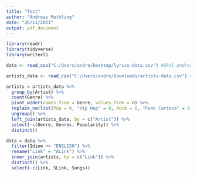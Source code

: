```yaml
---
title: "Test"
author: "Andreas Methling"
date: "26/11/2021"
output: pdf_document
---
```


```r
library(readr)
library(tidyverse)
library(writexl)

data <- read_csv("C:/Users/andre/Desktop/lyrics-data.csv") #Skal ændres af alle

artists_data <- read_csv("C:/Users/andre/Downloads/artists-data.csv") #Same

```


```r
artists = artists_data %>% 
  group_by(Artist) %>% 
  count(Genre) %>% 
  pivot_wider(names_from = Genre, values_from = n) %>% 
  replace_na(list(Pop = 0, "Hip Hop" = 0, Rock = 0, "Funk Carioca" = 0, "Sertanejo" = 0, Samba = 0 )) %>% 
  ungroup() %>% 
  left_join(artists_data, by = c("Artist")) %>% 
  select(-c(Genre, Genres, Popularity)) %>% 
  distinct()
```


```r

data = data %>% 
  filter(Idiom == "ENGLISH") %>% 
  rename("Link" = "ALink") %>% 
  inner_join(artists, by = c("Link")) %>% 
  distinct() %>% 
  select(-c(Link, SLink, Songs))

```


